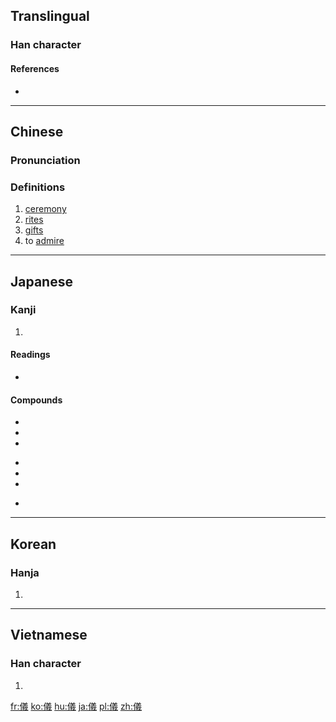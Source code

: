 {{also|仪}}
==Translingual==

===Han character===
{{Han char|rn=9|rad=人|as=13|sn=15|four=2825<sub>3</sub>|canj=人廿土戈 (OTGI)|ids=⿰[[亻]][[義]]}}

====References====
* {{Han ref|kx=0118.210|dkj=01172|dj=0251.050|hdz=10228.020|uh=5100|ud=20736|bh=BBF6|bd=48118}}

----

==Chinese==
{{zh-forms|s=仪}}

===Pronunciation===
{{zh-pron
|m=yí
|c=ji4
|mc=y
|oc=y
|ma=
|cat=n,v
}}

===Definitions===
# [[ceremony]]
# [[rite]]s
# [[gift]]s
# to [[admire]]

----

==Japanese==

===Kanji===
{{ja-kanji|grade=c|rs=人13}}

# {{defn|lang=ja|sort=人13}}

====Readings====
* {{ja-readings|goon=[[ぎ]] (gi)|kanon=[[ぎ]] (gi)|kun=[[よい]] (yoi), [[のり]] (nori), [[のっとる]] (nottoru)|nanori=[[きたる]] (kitaru), [[ただし]] (tadashi), [[のり]] (nori), [[よし]] (yoshi)}}

====Compounds====
{{top3}}
*{{l|ja|sc=Jpan|礼儀|tr=れいぎ, reigi}}
*{{l|ja|sc=Jpan|地球儀|tr=ちきゅうぎ, chikyūgi}}
*{{l|ja|sc=Jpan|秘儀|tr=ひぎ, higi}}
{{mid3}}
*{{l|ja|sc=Jpan|儀式|tr=ぎしき, gishiki}}
*{{l|ja|sc=Jpan|難儀|tr=なんぎ, nangi}}
*{{l|ja|sc=Jpan|六分儀|tr=ろくぶんぎ, rokubungi}}
{{mid3}}
*{{l|ja|sc=Jpan|八分儀|tr=はちぶんぎ, hachibungi}}
{{bottom}}

----

==Korean==

===Hanja===
{{ko-hanja|hangeul=의|rv=ui|mr=ŭi}}

# {{defn|lang=ko|sort=人13}}

----

==Vietnamese==

===Han character===
{{vi-hantu|[[nghi]], [[nghe]], [[nghỉ]], [[nghè]], [[nghì]], [[ngơi]]|rs=人13}}

# {{defn|lang=vi|sort=人13}}

[[fr:儀]]
[[ko:儀]]
[[hu:儀]]
[[ja:儀]]
[[pl:儀]]
[[zh:儀]]
